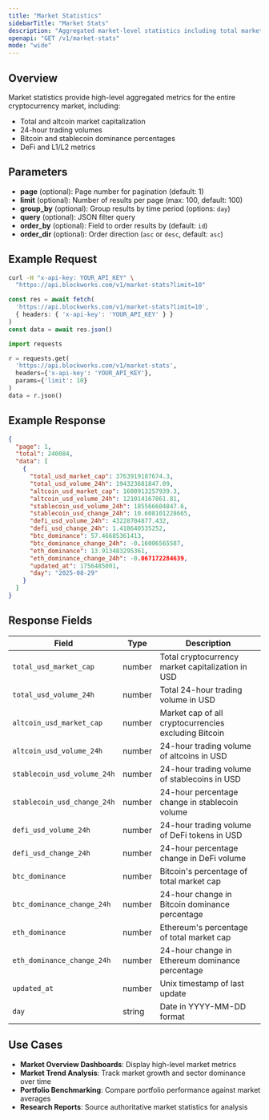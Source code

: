 ```yaml
---
title: "Market Statistics"
sidebarTitle: "Market Stats"
description: "Aggregated market-level statistics including total market cap, volume, and dominance metrics."
openapi: "GET /v1/market-stats"
mode: "wide"
---
```


## Overview

Market statistics provide high-level aggregated metrics for the entire cryptocurrency market, including:
- Total and altcoin market capitalization
- 24-hour trading volumes
- Bitcoin and stablecoin dominance percentages
- DeFi and L1/L2 metrics

## Parameters

- **page** (optional): Page number for pagination (default: 1)
- **limit** (optional): Number of results per page (max: 100, default: 100)
- **group_by** (optional): Group results by time period (options: `day`)
- **query** (optional): JSON filter query
- **order_by** (optional): Field to order results by (default: `id`)
- **order_dir** (optional): Order direction (`asc` or `desc`, default: `asc`)

## Example Request

<CodeGroup>

```bash cURL
curl -H "x-api-key: YOUR_API_KEY" \
  "https://api.blockworks.com/v1/market-stats?limit=10"
```

```typescript TypeScript
const res = await fetch(
  'https://api.blockworks.com/v1/market-stats?limit=10',
  { headers: { 'x-api-key': 'YOUR_API_KEY' } }
)
const data = await res.json()
```

```python Python
import requests

r = requests.get(
  'https://api.blockworks.com/v1/market-stats',
  headers={'x-api-key': 'YOUR_API_KEY'},
  params={'limit': 10}
)
data = r.json()
```

</CodeGroup>

## Example Response

```json
{
  "page": 1,
  "total": 240084,
  "data": [
    {
      "total_usd_market_cap": 3763919187674.3,
      "total_usd_volume_24h": 194323681847.09,
      "altcoin_usd_market_cap": 1600913257939.3,
      "altcoin_usd_volume_24h": 121014167861.81,
      "stablecoin_usd_volume_24h": 185566604847.6,
      "stablecoin_usd_change_24h": 10.608101228665,
      "defi_usd_volume_24h": 43228704877.432,
      "defi_usd_change_24h": 1.418640535252,
      "btc_dominance": 57.46685361413,
      "btc_dominance_change_24h": -0.16006565587,
      "eth_dominance": 13.913483295361,
      "eth_dominance_change_24h": -0.067172284639,
      "updated_at": 1756485001,
      "day": "2025-08-29"
    }
  ]
}
```

## Response Fields

| Field | Type | Description |
|-------|------|-------------|
| `total_usd_market_cap` | number | Total cryptocurrency market capitalization in USD |
| `total_usd_volume_24h` | number | Total 24-hour trading volume in USD |
| `altcoin_usd_market_cap` | number | Market cap of all cryptocurrencies excluding Bitcoin |
| `altcoin_usd_volume_24h` | number | 24-hour trading volume of altcoins in USD |
| `stablecoin_usd_volume_24h` | number | 24-hour trading volume of stablecoins in USD |
| `stablecoin_usd_change_24h` | number | 24-hour percentage change in stablecoin volume |
| `defi_usd_volume_24h` | number | 24-hour trading volume of DeFi tokens in USD |
| `defi_usd_change_24h` | number | 24-hour percentage change in DeFi volume |
| `btc_dominance` | number | Bitcoin's percentage of total market cap |
| `btc_dominance_change_24h` | number | 24-hour change in Bitcoin dominance percentage |
| `eth_dominance` | number | Ethereum's percentage of total market cap |
| `eth_dominance_change_24h` | number | 24-hour change in Ethereum dominance percentage |
| `updated_at` | number | Unix timestamp of last update |
| `day` | string | Date in YYYY-MM-DD format |

## Use Cases

- **Market Overview Dashboards**: Display high-level market metrics
- **Market Trend Analysis**: Track market growth and sector dominance over time
- **Portfolio Benchmarking**: Compare portfolio performance against market averages
- **Research Reports**: Source authoritative market statistics for analysis